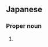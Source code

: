 ==Japanese==
{{ja-kanjitab|かき|ぬま|yomi=k}}

===Proper noun===
{{ja-pos|かきぬま|proper}}

# {{surname|lang=ja|sort=かきぬま}}